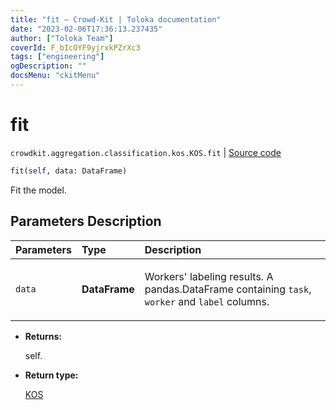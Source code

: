 ```yaml
---
title: "fit — Crowd-Kit | Toloka documentation"
date: "2023-02-06T17:36:13.237435"
author: ["Toloka Team"]
coverId: F_bIcOYF9yjrxkPZrXc3
tags: ["engineering"]
ogDescription: ""
docsMenu: "ckitMenu"
---
```


# fit
`crowdkit.aggregation.classification.kos.KOS.fit` | [Source code](https://github.com/Toloka/crowd-kit/blob/v1.2.0/crowdkit/aggregation/classification/kos.py#L58)

```python
fit(self, data: DataFrame)
```

Fit the model.

## Parameters Description

| Parameters | Type | Description |
| :----------| :----| :-----------|
`data`|**DataFrame**|<p>Workers&#x27; labeling results. A pandas.DataFrame containing `task`, `worker` and `label` columns.</p>

* **Returns:**

  self.

* **Return type:**

  [KOS](/docs-new/crowd-kit/reference/crowdkit.aggregation.classification.kos.KOS)
